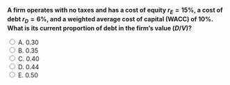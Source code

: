 ::: {.question-block}

<form onsubmit="event.preventDefault(); checkAnswer('module7_mcq_q46')" data-correct-answer="D">
<strong style="display: block;">A firm operates with no taxes and has a cost of equity $r_E = 15\%$, a cost of debt $r_D = 6\%$, and a weighted average cost of capital (WACC) of $10\%$. What is its current proportion of debt in the firm’s value ($D/V$)?</strong>

<label><input type="radio" name="module7_mcq_q46" value="A"> A. 0.30</label><br>
<label><input type="radio" name="module7_mcq_q46" value="B"> B. 0.35</label><br>
<label><input type="radio" name="module7_mcq_q46" value="C"> C. 0.40</label><br>
<label><input type="radio" name="module7_mcq_q46" value="D"> D. 0.44</label><br>
<label><input type="radio" name="module7_mcq_q46" value="E"> E. 0.50</label><br>
</form>

<div id="feedback-module7_mcq_q46" class="feedback" data-status="" style="display:none;">
✅ Correct: D.  
The WACC in a no-tax world is a weighted average of debt and equity costs:  
$WACC = (D/V)r_D + (1 - D/V)r_E$.  

Substituting:  
$0.10 = x(0.06) + (1 - x)(0.15)$  
$\Rightarrow 0.10 = 0.06x + 0.15 - 0.15x$  
$\Rightarrow 0.09x = 0.05$  
$\Rightarrow D/V = 0.44$.  

Thus, **44% of the firm’s value is financed by debt**, consistent with a WACC between the cost of equity and the cost of debt.
</div>

:::
